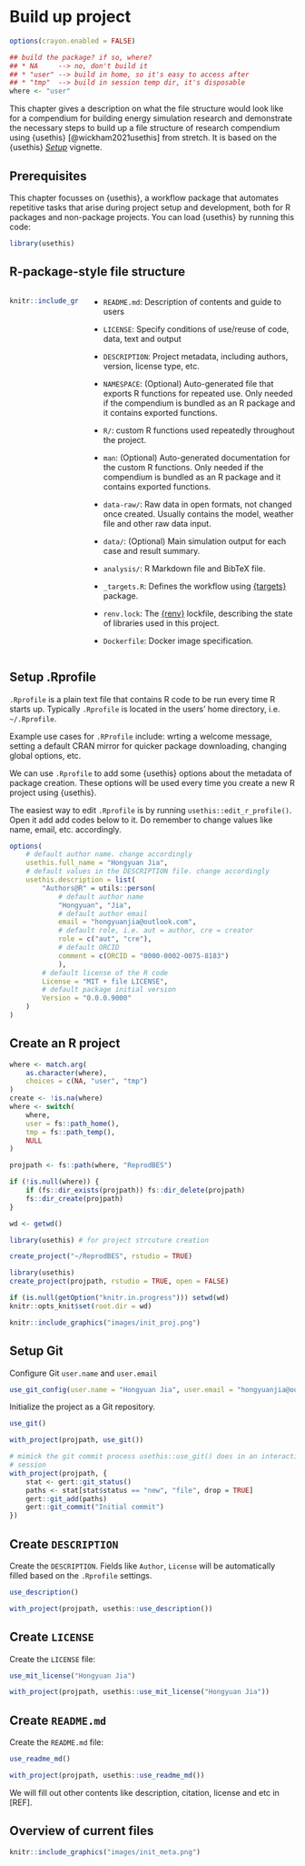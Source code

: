 # Build up project {#project}

```r
options(crayon.enabled = FALSE)

## build the package? if so, where?
## * NA     --> no, don't build it
## * "user" --> build in home, so it's easy to access after
## * "tmp"  --> build in session temp dir, it's disposable
where <- "user"
```

This chapter gives a description on what the file structure would look like for
a compendium for building energy simulation research and demonstrate the
necessary steps to build up a file structure of research compendium using
{usethis} [@wickham2021usethis] from stretch. It is based on the {usethis}
[*Setup*](https://usethis.r-lib.org/articles/articles/usethis-setup.html)
vignette.

## Prerequisites

This chapter focusses on {usethis}, a workflow package that automates repetitive
tasks that arise during project setup and development, both for R packages and
non-package projects. You can load {usethis} by running this code:

```r
library(usethis)
```

## R-package-style file structure

:::: {.columns style="display: flex;"}

::: {.column width="25%"}
```r
knitr::include_graphics("images/structure.png")
```
:::

::: {.column width="75%"}
- `README.md`: Description of contents and guide to users

- `LICENSE`: Specify conditions of use/reuse of code, data, text and output

- `DESCRIPTION`: Project metadata, including authors, version, license type,
  etc.

- `NAMESPACE`: (Optional) Auto-generated file that exports R functions for
  repeated use. Only needed if the compendium is bundled as an R package and it
  contains exported functions.

- `R/`: custom R functions used repeatedly throughout the project.

- `man`: (Optional) Auto-generated documentation for the custom R functions.
  Only needed if the compendium is bundled as an R package and it contains
  exported functions.

- `data-raw/`: Raw data in open formats, not changed once created. Usually
  contains the model, weather file and other raw data input.

- `data/`: (Optional) Main simulation output for each case and result summary.

- `analysis/`: R Markdown file and BibTeX file.

- `_targets.R`: Defines the workflow using [{targets}](https://github.com/ropensci/targets)
  package.

- `renv.lock`: The [{renv}](https://rstudio.github.io/renv/) lockfile,
  describing the state of libraries used in this project.

- `Dockerfile`: Docker image specification.
:::

::::

## Setup .Rprofile

`.Rprofile` is a plain text file that contains R code to be run every time R
starts up. Typically `.Rprofile` is located in the users' home directory, i.e.
`~/.Rprofile`.

Example use cases for `.RProfile` include: wrting a welcome message, setting a
default CRAN mirror for quicker package downloading, changing global options, etc.

We can use `.Rprofile` to add some {usethis} options about the metadata of
package creation.  These options will be used every time you create a new R
project using {usethis}.

The easiest way to edit `.Rprofile` is by running `usethis::edit_r_profile()`.
Open it add add codes below to it. Do remember to change values like name, email,
etc. accordingly.

```r
options(
    # default author name. change accordingly
    usethis.full_name = "Hongyuan Jia",
    # default values in the DESCRIPTION file. change accordingly
    usethis.description = list(
        "Authors@R" = utils::person(
            # default author name
            "Hongyuan", "Jia",
            # default author email
            email = "hongyuanjia@outlook.com",
            # default role, i.e. aut = author, cre = creator
            role = c("aut", "cre"),
            # default ORCID
            comment = c(ORCID = "0000-0002-0075-8183")
            ),
        # default license of the R code
        License = "MIT + file LICENSE",
        # default package initial version
        Version = "0.0.0.9000"
    )
)
```

## Create an R project

```r
where <- match.arg(
    as.character(where),
    choices = c(NA, "user", "tmp")
)
create <- !is.na(where)
where <- switch(
    where,
    user = fs::path_home(),
    tmp = fs::path_temp(),
    NULL
)

projpath <- fs::path(where, "ReprodBES")

if (!is.null(where)) {
    if (fs::dir_exists(projpath)) fs::dir_delete(projpath)
    fs::dir_create(projpath)
}

wd <- getwd()
```

```r
library(usethis) # for project strcuture creation

create_project("~/ReprodBES", rstudio = TRUE)
```

```r
library(usethis)
create_project(projpath, rstudio = TRUE, open = FALSE)
```

```r
if (is.null(getOption("knitr.in.progress"))) setwd(wd)
knitr::opts_knit$set(root.dir = wd)
```

```r
knitr::include_graphics("images/init_proj.png")
```

## Setup Git

Configure Git `user.name` and `user.email`

```r
use_git_config(user.name = "Hongyuan Jia", user.email = "hongyuanjia@outlook.com")
```

Initialize the project as a Git repository.

```r
use_git()
```

```r
with_project(projpath, use_git())

# mimick the git commit process usethis::use_git() does in an interactive
# session
with_project(projpath, {
    stat <- gert::git_status()
    paths <- stat[stat$status == "new", "file", drop = TRUE]
    gert::git_add(paths)
    gert::git_commit("Initial commit")
})
```

## Create `DESCRIPTION`

Create the `DESCRIPTION`. Fields like `Author`, `License` will be automatically
filled based on the `.Rprofile` settings.

```r
use_description()
```

```r
with_project(projpath, usethis::use_description())
```

## Create `LICENSE`

Create the `LICENSE` file:

```r
use_mit_license("Hongyuan Jia")
```

```r
with_project(projpath, usethis::use_mit_license("Hongyuan Jia"))
```

## Create `README.md`

Create the `README.md` file:

```r
use_readme_md()
```

```r
with_project(projpath, usethis::use_readme_md())
```

We will fill out other contents like description, citation, license and etc in
[REF].

## Overview of current files

```r
knitr::include_graphics("images/init_meta.png")
```


